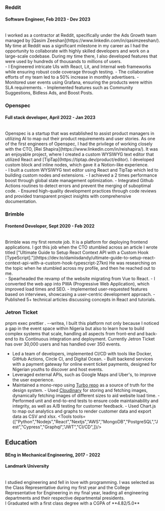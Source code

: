 ### Reddit

#### Software Engineer, Feb 2023 - Dev 2023

<br />
I worked as a contractor at Reddit, specifically under the Ads Growth team managed
by [Qasim Zeeshan](https://www.linkedin.com/in/qasimzeeshan/). My time at Reddit
was a significant milestone in my career as I had the opportunity to collaborate
with highly skilled developers and work on a large-scale codebase. During my time
there, I also developed features that were used by hundreds of thousands to millions
of users.
<br />
- I Engineered intricate UIs with React, Lit, and Internal web frameworks while ensuring
robust code coverage through testing. - The collaborative efforts of my team led
to a 50% increase in monthly advertisers. - Monitored user events using Grafana,
ensuring the products were within SLA requirements. - Implemented features such as
Community Suggestions, Bidless Ads, and Boost Posts.
<Tools tools={["React","Web Components","Lit","Python","Graphql","Jest","Playwright","Graphana"]}/>
<Divider />

### Openspec

#### Full stack developer, April 2022 - Jan 2023

<br />
Openspec is a startup that was established to assist product managers in utilizing
AI to map out their product requirements and user stories. As one of the first engineers
of Openspec, I had the privilege of working closely with the CTO, [Rei Shapira](https://www.linkedin.com/in/reishapira/).
It was an enjoyable project, where I created a custom WYSIWYG text editor that utilized
React and [TipTap](https://tiptap.dev/product/editor). I developed custom block and
inline nodes, which gave it a Notion-like experience.
<br />
- I built a custom WYSIWYG text editor using React and TipTap which led to building
custom nodes and extensions. - I achieved a 2 times performance boost through global
state management optimization. - Integrated Github Actions routines to detect errors
and prevent the merging of suboptimal code. - Ensured high-quality development practices
through code reviews and provided transparent project insights with comprehensive
documentation.
<Tools tools={["React","Nodejs","Cypress","Figma","OpenAI","Github Actions","Docker",]}/>
<Divider />

### Brimble

#### Frontend Developer, Sept 2020 - Feb 2022

<br />
Brimble was my first remote job. It is a platform for deploying frontend applications.
I got this job when the CTO stumbled across an article I wrote titled ["Ultimate
Guide to Setup React Context API with a Custom Hook [TypeScript]."](https://dev.to/damiisdandy/ultimate-guide-to-setup-react-context-api-with-a-custom-hook-typescript-27kn)
He was researching on the topic when he stumbled across my profile, and then he reached
out to me.
<br />
- Spearheaded the revamp of the website migrating from Vue to React. - I converted
the web app into PWA (Progressive Web Application), which improved load times and
SEO. - Implemented user-requested features based on interviews, showcasing a user-centric
development approach. - Published 5+ technical articles discussing concepts in React
and tutorials.
<Tools tools={["React", "Vuejs", "SCSS", "Nodejs", "Technical Writing", "PWA"]} />
<Divider />

### Jetron Ticket
pnpm exec prettier . --writea, I built this platform not only because
I noticed a gap in the event space within Nigeria but also to learn how to build
complex systems that scale, handling all aspects from front-end and back-end to its
Continuous integration and deployment. Currently Jetron Ticket has over 30,000 users
and has handled over 350 events.
<br />
- Led a team of developers, implemented CI/CD with tools like Docker, GitHub Actions,
Circle CI, and Digital Ocean. - Built backend services with a payment gateway for
online event ticket payments, designed for Nigerian youths to discover and host events.
- Leveraged external APIs, such as Google Maps and Uber's, to improve the user experience.
- Maintained a mono-repo using [Turbo repo](https://turbo.build/repo) as a source
of truth for the design system. - Used [Cloudinary](https://cloudinary.com/) for
storing and fetching images, dynamically fetching images of different sizes to aid
website load time. - Performed unit and end-to-end tests to ensure code maintainability
and integrity, as well as A/B testing for customer feedback. - Used Chart.js to map
out analytics and graphs to render customer data and export data as CSV and xlsx.
<Tools tools={["Python","Nodejs","React","Nextjs","AWS","MongoDB","PostgreSQL","Jest","Cypress","Graphql","JWT","CI/CD",]}/>
<Divider />

## Education

#### BEng in Mechanical Engineering, 2017 - 2022

#### Landmark University

<br />
I studied engineering and fell in love with programming. I was selected as the Class
Representative during my first year and the College Representative for Engineering
in my final year, leading all engineering departments and their respective departmental
presidents.
<br />
I Graduated with a first class degree with a CGPA of **4.82/5.0**
<Tools tools={["Machine Design","Object oriented programming","Micro-controllers","Project management","Robotics"]}/>
